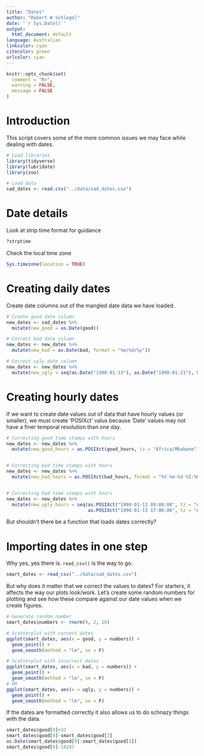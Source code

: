 ```yaml
---
title: "Dates"
author: "Robert W Schlegel"
date: '`r Sys.Date()`'
output:
  html_document: default
language: Australian
linkcolor: cyan
citecolor: green
urlcolor: cyan
---
```


```r
knitr::opts_chunk$set(
  comment = "R>", 
  warning = FALSE, 
  message = FALSE
)
```

# Introduction

This script covers some of the more common issues we may face while dealing with dates.

```r
# Load libraries
library(tidyverse)
library(lubridate)
library(zoo)

# Load data
sad_dates <- read.csv("../data/sad_dates.csv")
```

# Date details

Look at strip time format for guidance

```r
?strptime
```

Check the local time zone

```r
Sys.timezone(location = TRUE)
```

# Creating daily dates

Create date columns out of the mangled date data we have loaded.

```r
# Create good date column
new_dates <- sad_dates %>%
  mutate(new_good = as.Date(good))

# Correct bad date column
new_dates <- new_dates %>%
  mutate(new_bad = as.Date(bad, format = "%m/%d/%y"))

# Correct ugly date column
new_dates <- new_dates %>%
  mutate(new_ugly = seq(as.Date("1998-01-13"), as.Date("1998-01-21"), by = "day"))
```

# Creating hourly dates

If we want to create date values out of data that have hourly values (or smaller), we must create 'POSIXct' valus because 'Date' values may not have a finer temporal resolution than one day.

```r
# Correcting good time stamps with hours
new_dates <- new_dates %>%
  mutate(new_good_hours = as.POSIXct(good_hours, tz = "Africa/Mbabane"))


# Correcting bad time stamps with hours
new_dates <- new_dates %>%
  mutate(new_bad_hours = as.POSIXct(bad_hours, format = "%Y-%m-%d %I:%M:%S %p", tz = "Africa/Mbabane"))


# Correcting bad time stamps with hours
new_dates <- new_dates %>%
  mutate(new_ugly_hours = seq(as.POSIXct("1998-01-13 09:00:00", tz = "Africa/Mbabane"),
                              as.POSIXct("1998-01-13 17:00:00", tz = "Africa/Mbabane"), by = "hour"))
```

But shouldn't there be a function that loads dates correctly?

# Importing dates in one step

Why yes, yes there is. `read_csv()` is the way to go.

```r
smart_dates <- read_csv("../data/sad_dates.csv")
```

But why does it matter that we correct the values to dates? For starters, it affects the way our plots look/work. Let's create some random numbers for plotting and see how these compare against our date values when we create figures.

```r
# Generate random number
smart_dates$numbers <- rnorm(9, 2, 10)

# Scatterplot with correct dates
ggplot(smart_dates, aes(x = good, y = numbers)) +
  geom_point() +
  geom_smooth(method = "lm", se = F)

# Scatterplot with incorrect dates
ggplot(smart_dates, aes(x = bad, y = numbers)) +
  geom_point() +
  geom_smooth(method = "lm", se = F)
# OR
ggplot(smart_dates, aes(x = ugly, y = numbers)) +
  geom_point() +
  geom_smooth(method = "lm", se = F)
```

If the dates are formatted correctly it also allows us to do schnazy things with the data.

```r
smart_dates$good[4]+32
smart_dates$good[9]-smart_dates$good[3]
as.Date(smart_dates$good[9]:smart_dates$good[3])
smart_dates$good[9]-10247
```
